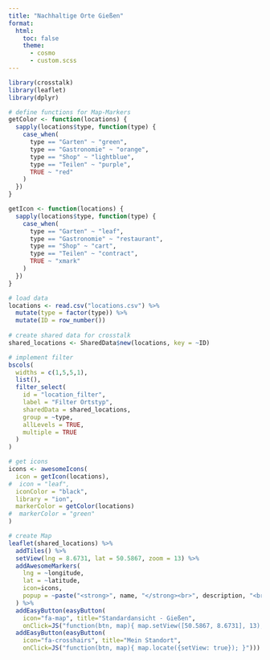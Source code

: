 ```yaml
---
title: "Nachhaltige Orte Gießen"
format:
  html: 
    toc: false
    theme: 
      - cosmo
      - custom.scss
---
```


```r
library(crosstalk)
library(leaflet)
library(dplyr)

# define functions for Map-Markers
getColor <- function(locations) {
  sapply(locations$type, function(type) {
    case_when(
      type == "Garten" ~ "green",
      type == "Gastronomie" ~ "orange",
      type == "Shop" ~ "lightblue",
      type == "Teilen" ~ "purple",
      TRUE ~ "red"
    )
  })
}

getIcon <- function(locations) {
  sapply(locations$type, function(type) {
    case_when(
      type == "Garten" ~ "leaf",
      type == "Gastronomie" ~ "restaurant",
      type == "Shop" ~ "cart",
      type == "Teilen" ~ "contract",
      TRUE ~ "xmark"
    )
  })
}

# load data
locations <- read.csv("locations.csv") %>% 
  mutate(type = factor(type)) %>% 
  mutate(ID = row_number())
  
# create shared data for crosstalk
shared_locations <- SharedData$new(locations, key = ~ID)

# implement filter
bscols(
  widths = c(1,5,5,1), 
  list(),
  filter_select(
    id = "location_filter",
    label = "Filter Ortstyp",
    sharedData = shared_locations,
    group = ~type,
    allLevels = TRUE,
    multiple = TRUE
  )
)

# get icons
icons <- awesomeIcons(
  icon = getIcon(locations),
#  icon = "leaf",
  iconColor = "black",
  library = "ion",
  markerColor = getColor(locations)
#  markerColor = "green"
)

# create Map
leaflet(shared_locations) %>% 
  addTiles() %>%
  setView(lng = 8.6731, lat = 50.5867, zoom = 13) %>% 
  addAwesomeMarkers(
    lng = ~longitude,
    lat = ~latitude,
    icon=icons,
    popup = ~paste("<strong>", name, "</strong><br>", description, "<br><em>Type:</em> ", type)
  ) %>% 
  addEasyButton(easyButton(
    icon="fa-map", title="Standardansicht - Gießen",
    onClick=JS("function(btn, map){ map.setView([50.5867, 8.6731], 13);}"))) %>%
  addEasyButton(easyButton(
    icon="fa-crosshairs", title="Mein Standort",
    onClick=JS("function(btn, map){ map.locate({setView: true}); }")))



```
